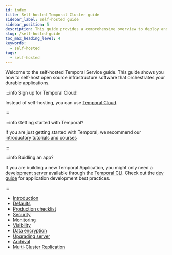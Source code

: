 ```yaml
---
id: index
title: Self-hosted Temporal Cluster guide
sidebar_label: Self-hosted guide
sidebar_position: 5
description: This guide provides a comprehensive overview to deploy and operate a Temporal Cluster in a live environment.
slug: /self-hosted-guide
toc_max_heading_level: 4
keywords:
  - self-hosted
tags:
  - self-hosted
---
```


Welcome to the self-hosted Temporal Service guide.
This guide shows you how to self-host open source infrastructure software that orchestrates your durable applications.

:::info Sign up for Temporal Cloud!

Instead of self-hosting, you can use [Temporal Cloud](/cloud).

:::

:::info Getting started with Temporal?

If you are just getting started with Temporal, we recommend our [introductory tutorials and courses](https://learn.temporal.io)

:::

:::info Buidling an app?

If you are building a new Temporal Application, you might only need a [development server](/cli#start-dev-server) available through the [Temporal CLI](/cli).
Check out the [dev guide](/dev-guide) for application development best practices.

:::

- [Introduction](/self-hosted-guide/setup)
- [Defaults](/self-hosted-guide/defaults)
- [Production checklist](/self-hosted-guide/production-checklist)
- [Security](/self-hosted-guide/security)
- [Monitoring](/self-hosted-guide/monitoring)
- [Visibility](/self-hosted-guide/visibility)
- [Data encryption](/production-deployment/data-encryption)
- [Upgrading server](/self-hosted-guide/upgrade-server#upgrade-server)
- [Archival](/self-hosted-guide/archival)
- [Multi-Cluster Replication](/self-hosted-guide/multi-cluster-replication)
